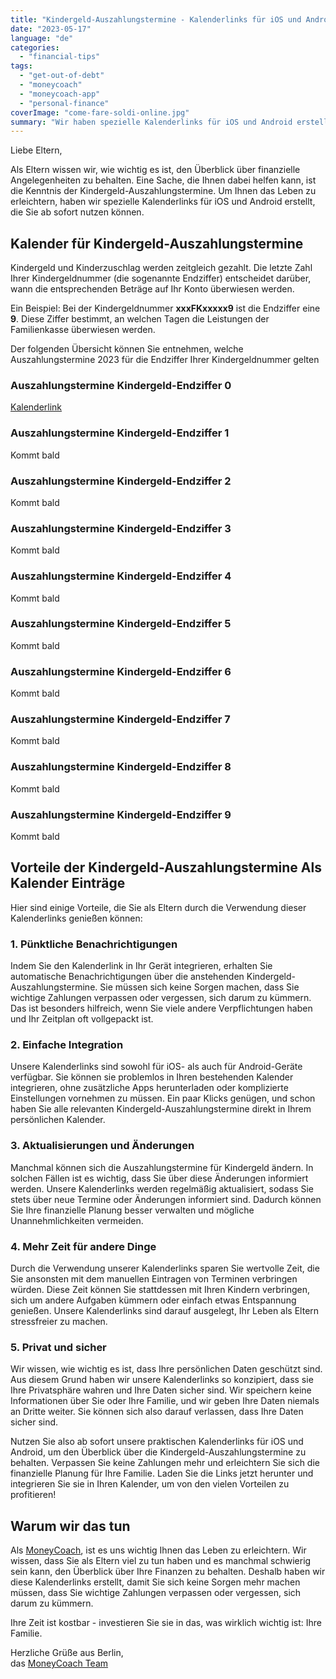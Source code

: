 ```yaml
---
title: "Kindergeld-Auszahlungstermine - Kalenderlinks für iOS und Android!"
date: "2023-05-17"
language: "de"
categories: 
  - "financial-tips"
tags: 
  - "get-out-of-debt"
  - "moneycoach"
  - "moneycoach-app"
  - "personal-finance"
coverImage: "come-fare-soldi-online.jpg"
summary: "Wir haben spezielle Kalenderlinks für iOS und Android erstellt, die Sie ab sofort nutzen können. Hier sind einige Vorteile, die Sie als Eltern durch die Verwendung dieser Kalenderlinks genießen können."
---
```


Liebe Eltern,

Als Eltern wissen wir, wie wichtig es ist, den Überblick über finanzielle Angelegenheiten zu behalten. Eine Sache, die Ihnen dabei helfen kann, ist die Kenntnis der Kindergeld-Auszahlungstermine. Um Ihnen das Leben zu erleichtern, haben wir spezielle Kalenderlinks für iOS und Android erstellt, die Sie ab sofort nutzen können.

## Kalender für Kindergeld-Auszahlungstermine

Kindergeld und Kinderzuschlag werden zeitgleich gezahlt. Die letzte Zahl Ihrer Kindergeldnummer (die sogenannte Endziffer) entscheidet darüber, wann die entsprechenden Beträge auf Ihr Konto überwiesen werden. 

Ein Beispiel:
Bei der Kindergeldnummer **xxxFKxxxxx9** ist die Endziffer eine **9**. Diese Ziffer bestimmt, an welchen Tagen die Leistungen der Familienkasse überwiesen werden.

Der folgenden Übersicht können Sie entnehmen, welche Auszahlungstermine 2023 für die Endziffer Ihrer Kindergeldnummer gelten

### Auszahlungstermine Kindergeld-Endziffer 0
[Kalenderlink](webcal://p48-caldav.icloud.com/published/2/MTAzNzQ5MTIyODkxMDM3NEKqGTi1UV-xx1sAgich7lZQ4-HhIF6LLnpHdMe0tgZ3NCT7h3jxtqHEmasH4ajFtMg79f56AvHb3xe0emiYDms)

### Auszahlungstermine Kindergeld-Endziffer 1
Kommt bald

### Auszahlungstermine Kindergeld-Endziffer 2
Kommt bald

### Auszahlungstermine Kindergeld-Endziffer 3
Kommt bald

### Auszahlungstermine Kindergeld-Endziffer 4
Kommt bald

### Auszahlungstermine Kindergeld-Endziffer 5
Kommt bald

### Auszahlungstermine Kindergeld-Endziffer 6
Kommt bald

### Auszahlungstermine Kindergeld-Endziffer 7
Kommt bald

### Auszahlungstermine Kindergeld-Endziffer 8
Kommt bald

### Auszahlungstermine Kindergeld-Endziffer 9
Kommt bald

## Vorteile der Kindergeld-Auszahlungstermine Als Kalender Einträge
Hier sind einige Vorteile, die Sie als Eltern durch die Verwendung dieser Kalenderlinks genießen können:

### 1. Pünktliche Benachrichtigungen
Indem Sie den Kalenderlink in Ihr Gerät integrieren, erhalten Sie automatische Benachrichtigungen über die anstehenden Kindergeld-Auszahlungstermine. Sie müssen sich keine Sorgen machen, dass Sie wichtige Zahlungen verpassen oder vergessen, sich darum zu kümmern. Das ist besonders hilfreich, wenn Sie viele andere Verpflichtungen haben und Ihr Zeitplan oft vollgepackt ist.

### 2. Einfache Integration
Unsere Kalenderlinks sind sowohl für iOS- als auch für Android-Geräte verfügbar. Sie können sie problemlos in Ihren bestehenden Kalender integrieren, ohne zusätzliche Apps herunterladen oder komplizierte Einstellungen vornehmen zu müssen. Ein paar Klicks genügen, und schon haben Sie alle relevanten Kindergeld-Auszahlungstermine direkt in Ihrem persönlichen Kalender.

### 3. Aktualisierungen und Änderungen
Manchmal können sich die Auszahlungstermine für Kindergeld ändern. In solchen Fällen ist es wichtig, dass Sie über diese Änderungen informiert werden. Unsere Kalenderlinks werden regelmäßig aktualisiert, sodass Sie stets über neue Termine oder Änderungen informiert sind. Dadurch können Sie Ihre finanzielle Planung besser verwalten und mögliche Unannehmlichkeiten vermeiden.

### 4. Mehr Zeit für andere Dinge
Durch die Verwendung unserer Kalenderlinks sparen Sie wertvolle Zeit, die Sie ansonsten mit dem manuellen Eintragen von Terminen verbringen würden. Diese Zeit können Sie stattdessen mit Ihren Kindern verbringen, sich um andere Aufgaben kümmern oder einfach etwas Entspannung genießen. Unsere Kalenderlinks sind darauf ausgelegt, Ihr Leben als Eltern stressfreier zu machen.

### 5. Privat und sicher
Wir wissen, wie wichtig es ist, dass Ihre persönlichen Daten geschützt sind. Aus diesem Grund haben wir unsere Kalenderlinks so konzipiert, dass sie Ihre Privatsphäre wahren und Ihre Daten sicher sind. Wir speichern keine Informationen über Sie oder Ihre Familie, und wir geben Ihre Daten niemals an Dritte weiter. Sie können sich also darauf verlassen, dass Ihre Daten sicher sind.

Nutzen Sie also ab sofort unsere praktischen Kalenderlinks für iOS und Android, um den Überblick über die Kindergeld-Auszahlungstermine zu behalten. Verpassen Sie keine Zahlungen mehr und erleichtern Sie sich die finanzielle Planung für Ihre Familie. Laden Sie die Links jetzt herunter und integrieren Sie sie in Ihren Kalender, um von den vielen Vorteilen zu profitieren!

## Warum wir das tun
Als [MoneyCoach](/de), ist es uns wichtig Ihnen das Leben zu erleichtern. Wir wissen, dass Sie als Eltern viel zu tun haben und es manchmal schwierig sein kann, den Überblick über Ihre Finanzen zu behalten. Deshalb haben wir diese Kalenderlinks erstellt, damit Sie sich keine Sorgen mehr machen müssen, dass Sie wichtige Zahlungen verpassen oder vergessen, sich darum zu kümmern.


Ihre Zeit ist kostbar - investieren Sie sie in das, was wirklich wichtig ist: Ihre Familie.

Herzliche Grüße aus Berlin,  
das [MoneyCoach Team](/)